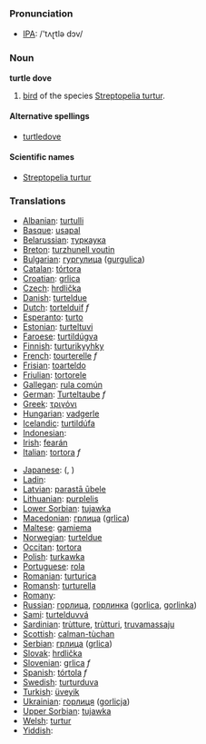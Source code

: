 {{Wikipedia}}
=== Pronunciation ===
*[[w:IPA|IPA]]: /'tʌɽtlə dɔv/

=== Noun ===

'''turtle dove'''

# [[bird]] of the species [[Streptopelia turtur]].

====Alternative spellings====
*[[turtledove]]

====Scientific names====
*[[Streptopelia turtur]]

=== Translations ===
{{top}}
*[[Albanian]]: [[turtulli]]
*[[Basque]]: [[usapal]]
*[[Belarussian]]: [[туркаука]]
*[[Breton]]: [[turzhunell voutin]]
*[[Bulgarian]]: [[гургулица]] ([[gurgulica]])
*[[Catalan]]: [[tórtora]]
*[[Croatian]]: [[grlica]]
*[[Czech]]: [[hrdlička]]
*[[Danish]]: [[turteldue]]
*[[Dutch]]: [[tortelduif]] ''f''
*[[Esperanto]]: [[turto]]
*[[Estonian]]: [[turteltuvi]]
*[[Faroese]]: [[turtildúgva]]
*[[Finnish]]: [[turturikyyhky]]
*[[French]]: [[tourterelle]] ''f''
*[[Frisian]]: [[toarteldo]]
*[[Friulian]]: [[tortorele]]
*[[Gallegan]]: [[rula común]]
*[[German]]: [[Turteltaube]] ''f''
*[[Greek]]: [[τριγόνι]] '' ''
*[[Hungarian]]: [[vadgerle]]
*[[Icelandic]]: [[turtildúfa]]
*[[Indonesian]]: [[]]
*[[Irish]]: [[fearán]]
*[[Italian]]: [[tortora]] ''f''
{{mid}}
*[[Japanese]]: [[]] ([[]], )
*[[Ladin]]: [[]]
*[[Latvian]]: [[parastā ūbele]]
*[[Lithuanian]]: [[purplelis]]
*[[Lower Sorbian]]: [[tujawka]]
*[[Macedonian]]: [[грлица]] ([[grlica]])
*[[Maltese]]: [[gamiema]]
*[[Norwegian]]: [[turteldue]]
*[[Occitan]]: [[tortora]]
*[[Polish]]: [[turkawka]] '' ''
*[[Portuguese]]: [[rola]]
*[[Romanian]]: [[turturica]]
*[[Romansh]]: [[turturella]]
*[[Romany]]: [[]]
*[[Russian]]: [[горлица]], [[горлинка]] ([[gorlica]], [[gorlinka]]) '' ''
*[[Sami]]: [[turtelduvvá]]
*[[Sardinian]]: [[trùtture]], [[trùtturi]], [[truvamassaju]]
*[[Scottish]]: [[calman-tùchan]]
*[[Serbian]]: [[грлица]] ([[grlica]])
*[[Slovak]]: [[hrdlička]]
*[[Slovenian]]: [[grlica]] ''f''
*[[Spanish]]: [[tórtola]] ''f''
*[[Swedish]]: [[turturduva]]
*[[Turkish]]: [[üveyik]]
*[[Ukrainian]]: [[горлиця]] ([[gorlicja]])
*[[Upper Sorbian]]: [[tujawka]]
*[[Welsh]]: [[turtur]]
*[[Yiddish]]: [[]]
{{bottom}}